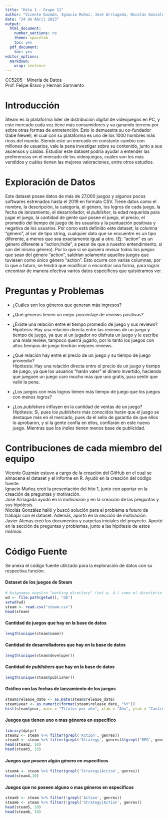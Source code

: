 ```yaml
---
title: "Hito 1 - Grupo 11"
author: "Vicente Guzmán, Ignacio Muñoz, José Arriagada, Nicolás Gonzalez y Javier Atenas"
date: "24 de Abril 2023"
output:
  html_document:
    number_sections: no
    theme: spacelab
    toc: yes
  pdf_document:
    toc: yes
editor_options: 
  markdown: 
    wrap: sentence
---
```

CC5205 - Minería de Datos  
Prof. Felipe Bravo y Hernán Sarmiento
\

# Introducción

Steam es la plataforma líder de distribución digital de videojuegos en PC, y este mercado cada vez tiene más consumidores y va ganando terreno por sobre otras formas de entretención.
Esto lo demuestra su co-fundador Gabe Newell, el cual con su plataforma es uno de los 1000 hombres más ricos del mundo.
Siendo este un mercado en constante cambio con millones de usuarios, vale la pena investigar sobre su contenido, junto a sus ascensos y caídas.
Estudiar este dataset podría ayudar a entender las preferencias en el mercado de los videojuegos, cuáles son los más vendidos y cuáles tienen las mejores valoraciones, entre otros estudios.
\

# Exploración de Datos

Este dataset posee datos de más de 27.000 juegos y algunos pocos softwares estrenados hasta el 2019 en formato CSV.
Tiene datos como el nombre, la descripción, la categoría, el género, los logros de cada juego, la fecha de lanzamiento, el desarrollador, el *publisher*, la edad requerida para jugar el juego, la cantidad de gente que posee el juego, el precio, el promedio del tiempo de juego de los usuarios y la puntuación positivas y negativa de los usuarios.
Por como está definido este dataset, la columna "género", al ser de tipo string, cualquier dato que se encuentre es un tipo diferente, a menos que sea exactamente igual a otro.
(Ej: "action" es un género diferente a "action;Indie", a pesar de que a nuestro entendimiento, si son del mismo género).
Por lo que si se quisiera revisar todos los juegos que sean del género "action", saldrían solamente aquellos juegos que tuviesen como único género "action".
Esto ocurre con varias columnas, por lo que a futuro, se tendrá que modificar o encontrar una forma, para lograr encontrar de manera efectiva varios datos específicos que quisiéramos ver.
\

# Preguntas y Problemas

-   ¿Cuáles son los géneros que generan más ingresos?

-   ¿Qué géneros tienen un mejor porcentaje de reviews positivas?

-   ¿Existe una relación entre el tiempo promedio de juego y sus reviews?  
    Hipótesis: Hay una relación directa entre las reviews de un juego y tiempo de juego, ya que si un jugador no disfruta un juego y le escribe una mala review, tampoco querrá jugarlo, por lo tanto los juegos con altos tiempos de juego tendrán mejores reviews.

-   ¿Qué relación hay entre el precio de un juego y su tiempo de juego promedio?  
    Hipótesis: Hay una relación directa entre el precio de un juego y tiempo de juego, ya que los usuarios "harán valer" el dinero invertido, haciendo que jueguen un juego caro mucho más que uno gratis, para sentir que valió la pena.

-   ¿Los juegos con más logros tienen más tiempo de juego que los juegos con menos logros?

-   ¿Los *publishers* influyen en la cantidad de ventas de un juego?  
    Hipótesis: Si, pues los *publishers* más conocidos harán que el juego se destaque más en el mercado, pues da el sello de garantía de que ellos lo aprobaron, y si la gente confía en ellos, confiarán en este nuevo juego.
    Mientras que los *indies* tienen menos base de publicidad.
    \

# Contribuciones de cada miembro del equipo

Vicente Guzmán estuvo a cargo de la creación del GitHub en el cual se almacena el dataset y el informe en R.
Ayudó en la creación del código fuente.\
Ignacio Muñoz creó la presentación del hito 1, junto con aportar en la creación de preguntas y motivación.\
José Arriagada ayudó en la motivación y en la creación de las preguntas y sus hipótesis.\
Nicolás González halló y buscó solución para el problema a futuro de trabajar con el dataset.
Además, aportó en la sección de motivación.\
Javier Atenas creó los documentos y carpetas iniciales del proyecto.
Aportó en la sección de preguntas y problemas, junto a las hipótesis de estos mismos.
\

# Código Fuente

Se anexa el código fuente utilizado para la exploración de datos con su respectiva función.

#### Dataset de los juegos de Steam

```r
# Asignamos nuestro "working directory" (set w. d.) como el directorio ~/RDATA
wd <- file.path(getwd(), "db")
setwd(wd)
steam <- read.csv("steam.csv")
head(steam)
```

#### Cantidad de juegos que hay en la base de datos

```r
length(unique(steam$name))
```

#### Cantidad de desarrolladores que hay en la base de datos

```r
length(unique(steam$developer))
```

#### Cantidad de *publishers* que hay en la base de datos

```r
length(unique(steam$publisher))
```

#### Gráfico con las fechas de lanzamiento de los juegos

```r
steam$release_date <- as.Date(steam$release_date)
steam$year <- as.numeric(format(steam$release_date, "%Y"))
hist(steam$year, main = "Títulos por año", xlab = "Año", ylab = "Cantidad")
```

#### Juegos que tienen uno o mas géneros en específico

```r
library(dplyr)
steam2 <- steam %>% filter(grepl('Action', genres))
steam3 <- steam %>% filter(grepl('Strategy', genres)&(grepl('RPG', genres)))
head(steam2, 10)
head(steam3, 10)
```

#### Juegos que poseen algún género en especificos

```r
steam4 <- steam %>% filter(grepl('Strategy|Action', genres))
head(steam4,10)
```

#### Juegos que no poseen alguno o mas géneros en especificos

```r
steam5 <- steam %>% filter(!grepl('Action', genres))
steam6 <- steam %>% filter(!grepl('Strategy|Action', genres))
head(steam5, 10)
head(steam6, 10)
```
